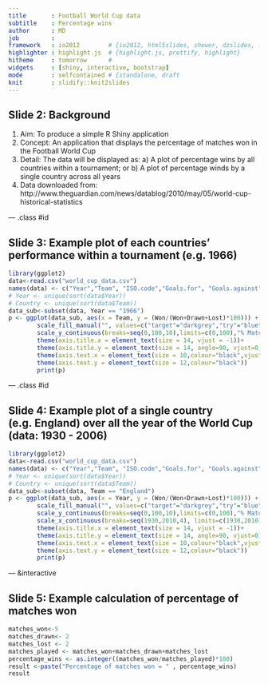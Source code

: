 ```yaml
---
title       : Football World Cup data
subtitle    : Percentage wins
author      : MD
job         : 
framework   : io2012        # {io2012, html5slides, shower, dzslides, ...}
highlighter : highlight.js  # {highlight.js, prettify, highlight}
hitheme     : tomorrow      # 
widgets     : [shiny, interactive, bootstrap]
mode        : selfcontained # {standalone, draft
knit        : slidify::knit2slides
---
```


## Slide 2: Background

1. Aim: To produce a simple R Shiny application
2. Concept: An application that displays the percentage of matches won in the Football World Cup
3. Detail: The data will be displayed as:
        a) A plot of percentage wins by all countries within a tournament; or 
        b) A plot of percentage winds by a single country across all years
4. Data downloaded from: 
        http://www.theguardian.com/news/datablog/2010/may/05/world-cup-historical-statistics


--- .class #id 

## Slide 3: Example plot of each countries' performance within a tournament (e.g. 1966)

```r

library(ggplot2)
data<-read.csv("world_cup_data.csv")
names(data) <- c("Year","Team", "ISO.code","Goals.for", "Goals.against", "Penalties","Matches", "Shots.on.goal", "Shots.wide", "Free.kicks", "Offside","Corners", "Won", "Drawn", "Lost")
# Year <- unique(sort(data$Year))
# Country <- unique(sort(data$Team))
data_sub<-subset(data, Year == "1966")                                
p <- ggplot(data_sub, aes(x = Team, y = (Won/(Won+Drawn+Lost)*100))) + geom_bar(stat = "identity")+
        scale_fill_manual("", values=c("target"="darkgrey","try"="blue"))+
        scale_y_continuous(breaks=seq(0,100,10),limits=c(0,100),"% Matches won")+
        theme(axis.title.x = element_text(size = 14, vjust = -1))+
        theme(axis.title.y = element_text(size = 14, angle=90, vjust=0))+
        theme(axis.text.x = element_text(size = 10,colour="black",vjust = 0, angle = 90))+
        theme(axis.text.y = element_text(size = 12,colour="black"))
        print(p)
```

--- .class #id 

## Slide 4: Example plot of a single country (e.g. England) over all the year of the World Cup (data: 1930 - 2006)

```r

library(ggplot2)
data<-read.csv("world_cup_data.csv")
names(data) <- c("Year","Team", "ISO.code","Goals.for", "Goals.against", "Penalties","Matches", "Shots.on.goal", "Shots.wide", "Free.kicks", "Offside","Corners", "Won", "Drawn", "Lost")
# Year <- unique(sort(data$Year))
# Country <- unique(sort(data$Team))
data_sub<-subset(data, Team == "England")                                
p <- ggplot(data_sub, aes(x = Year, y = (Won/(Won+Drawn+Lost)*100))) + geom_bar(stat = "identity")+
        scale_fill_manual("", values=c("target"="darkgrey","try"="blue"))+
        scale_y_continuous(breaks=seq(0,100,10),limits=c(0,100),"% Matches won")+
        scale_x_continuous(breaks=seq(1930,2010,4), limits=c(1930,2010),"Year")+
        theme(axis.title.x = element_text(size = 14, vjust = -1))+
        theme(axis.title.y = element_text(size = 14, angle=90, vjust=0))+
        theme(axis.text.x = element_text(size = 10,colour="black",vjust = 0, angle = 90))+
        theme(axis.text.y = element_text(size = 12,colour="black"))
        print(p)
```

--- &interactive

## Slide 5: Example calculation of percentage of matches won

```r
matches_won<-5
matches_drawn<- 2
matches_lost <- 2
matches_played <- matches_won+matches_drawn+matches_lost
percentage_wins <- as.integer((matches_won/matches_played)*100)
result <-paste("Percentage of matches won = " , percentage_wins)
result
```
